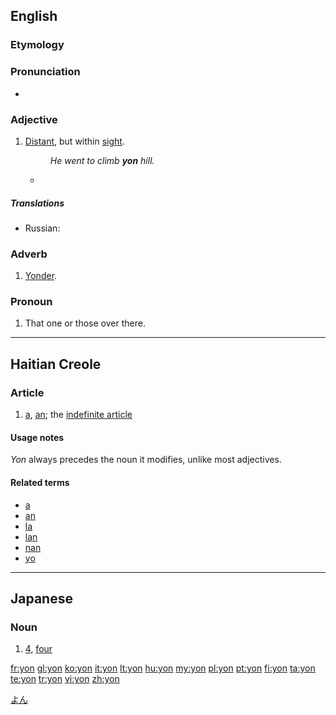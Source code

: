 {{also|yön}}
==English==

===Etymology===
{{etyl|ang}} {{term|geon|ġeon|lang=ang|sc=Latinx}}

===Pronunciation===
* {{rhymes|ɒn}}

===Adjective===
{{en-adj|-}}

# {{dated|or|dialect}} [[distant|Distant]], but within [[sight]].
#: ''He went to climb '''yon''' hill.''
#*{{quote-journal|year=2012|date=Spring|title=Federer versus Murray|author=Gerda Stevenson|journal=Salmagundi|passage=His head... his head... his face... it wisnae there. Nae black curly hair, nae eyes - I've never seen eyes sae blue as Joe's. Irises blue as '''yon''' sky. Blown tae smithereens... his gorgeous, bonny head, no there.}}

=====Translations=====
{{trans-top|distant, but within sight}}
* Russian: {{t|ru|вон тот}}
{{trans-mid}}
{{trans-bottom}}

===Adverb===
{{en-adv|-}}

# {{dated|or|dialect}} [[yonder|Yonder]].

===Pronoun===
{{en-pronoun}}

# {{dated|or|dialect}} That one or those over there.

----

==Haitian Creole==

===Article===
{{head|ht|article}}

# [[a]], [[an]]; the [[indefinite article]]

====Usage notes====
''Yon'' always precedes the noun it modifies, unlike most adjectives.

====Related terms====
* [[a]]
* [[an]]
* [[la]]
* [[lan]]
* [[nan]]
* [[yo]]

----

==Japanese==

===Noun===
{{ja-noun|r|hira=よん}}

# {{ja-def|四}} [[4]], [[four]]
[[Category:Japanese numbers|よん]]

[[fr:yon]]
[[gl:yon]]
[[ko:yon]]
[[it:yon]]
[[lt:yon]]
[[hu:yon]]
[[my:yon]]
[[pl:yon]]
[[pt:yon]]
[[fi:yon]]
[[ta:yon]]
[[te:yon]]
[[tr:yon]]
[[vi:yon]]
[[zh:yon]]